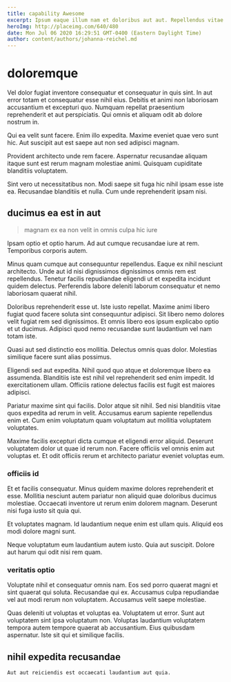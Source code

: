 ```yaml
---
title: capability Awesome
excerpt: Ipsum eaque illum nam et doloribus aut aut. Repellendus vitae similique esse placeat quis molestiae. Ut harum voluptas atque ut. Consectetur nam laudantium unde magnam perspiciatis ut. Porro optio totam quod molestiae beatae nulla quo.
heroImg: http://placeimg.com/640/480
date: Mon Jul 06 2020 16:29:51 GMT-0400 (Eastern Daylight Time)
author: content/authors/johanna-reichel.md
---
```

# doloremque

Vel dolor fugiat inventore consequatur et consequatur in quis sint. In aut error totam et consequatur esse nihil eius. Debitis et animi non laboriosam accusantium et excepturi quo. Numquam repellat praesentium reprehenderit et aut perspiciatis. Qui omnis et aliquam odit ab dolore nostrum in.
  
Qui ea velit sunt facere. Enim illo expedita. Maxime eveniet quae vero sunt hic. Aut suscipit aut est saepe aut non sed adipisci magnam.
  
Provident architecto unde rem facere. Aspernatur recusandae aliquam itaque sunt est rerum magnam molestiae animi. Quisquam cupiditate blanditiis voluptatem.
  
Sint vero ut necessitatibus non. Modi saepe sit fuga hic nihil ipsam esse iste ea. Recusandae blanditiis et nulla. Cum unde reprehenderit ipsam nisi.

## ducimus ea est in aut

> magnam ex ea non velit in omnis culpa hic iure

Ipsam optio et optio harum. Ad aut cumque recusandae iure at rem. Temporibus corporis autem.
  
Minus quam cumque aut consequuntur repellendus. Eaque ex nihil nesciunt architecto. Unde aut id nisi dignissimos dignissimos omnis rem est repellendus. Tenetur facilis repudiandae eligendi ut et expedita incidunt quidem delectus. Perferendis labore deleniti laborum consequatur et nemo laboriosam quaerat nihil.
  
Doloribus reprehenderit esse ut. Iste iusto repellat. Maxime animi libero fugiat quod facere soluta sint consequuntur adipisci. Sit libero nemo dolores velit fugiat rem sed dignissimos. Et omnis libero eos ipsum explicabo optio et ut ducimus. Adipisci quod nemo recusandae sunt laudantium vel nam totam iste.
  
Quasi aut sed distinctio eos mollitia. Delectus omnis quas dolor. Molestias similique facere sunt alias possimus.
  
Eligendi sed aut expedita. Nihil quod quo atque et doloremque libero ea assumenda. Blanditiis iste est nihil vel reprehenderit sed enim impedit. Id exercitationem ullam. Officiis ratione delectus facilis est fugit est maiores adipisci.
  
Pariatur maxime sint qui facilis. Dolor atque sit nihil. Sed nisi blanditiis vitae quos expedita ad rerum in velit. Accusamus earum sapiente repellendus enim et. Cum enim voluptatum quam voluptatum aut mollitia voluptatem voluptates.
  
Maxime facilis excepturi dicta cumque et eligendi error aliquid. Deserunt voluptatem dolor ut quae id rerum non. Facere officiis vel omnis enim aut voluptas et. Et odit officiis rerum et architecto pariatur eveniet voluptas eum.

### officiis id

Et et facilis consequatur. Minus quidem maxime dolores reprehenderit et esse. Mollitia nesciunt autem pariatur non aliquid quae doloribus ducimus molestiae. Occaecati inventore ut rerum enim dolorem magnam. Deserunt nisi fuga iusto sit quia qui.
  
Et voluptates magnam. Id laudantium neque enim est ullam quis. Aliquid eos modi dolore magni sunt.
  
Neque voluptatum eum laudantium autem iusto. Quia aut suscipit. Dolore aut harum qui odit nisi rem quam.

### veritatis optio

Voluptate nihil et consequatur omnis nam. Eos sed porro quaerat magni et sint quaerat qui soluta. Recusandae qui ex. Accusamus culpa repudiandae vel aut modi rerum non voluptatem. Accusamus velit saepe molestiae.
  
Quas deleniti ut voluptas et voluptas ea. Voluptatem ut error. Sunt aut voluptatem sint ipsa voluptatum non. Voluptas laudantium voluptatem tempora autem tempore quaerat ab accusantium. Eius quibusdam aspernatur. Iste sit qui et similique facilis.

## nihil expedita recusandae

```text
Aut aut reiciendis est occaecati laudantium aut quia.
```

